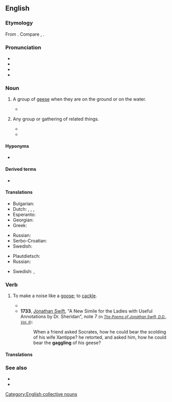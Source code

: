 ==English==
{{was wotd|2012|July|11}}

===Etymology===
From {{inh|en|enm|gagelen|t=to cackle; cackle like a goose}}. Compare {{cog|nl|gaggelen|t=to cackle}}, {{cog|is|gagl|t=small goose; gosling}}.

===Pronunciation===
* {{IPA|en|/ˈɡæɡl̩/}}
* {{audio|en|en-us-gaggle.ogg|Audio (US)}}
* {{rhymes|en|æɡəl|s=2}}
* {{hyphenation|en|gag|gle}}

===Noun===
{{en-noun}}

# {{lb|en|collective}} A group of [[goose|geese]] when they are on the ground or on the water.
#* {{quote-book|en|author=Denise A. White|title=The Goose and the Crone|pageurl=http://books.google.ca/books?id=PqdzvYpQ4AoC&pg=PA11|publisher={{w|AuthorHouse}}|year=2011|page=11|isbn=978-1-4520-8633-0|passage=The Canada geese always flew over the 80 acre lake; it was a landmark on their route and a stopping point for many a '''gaggle''', where many hours were spent after feeding in the farmers' fields.}}
# {{lb|en|by extension}} Any group or gathering of related things.
#: {{syn|en|bunch}}
#* {{quote-journal|en|author=Vicki Woods|title=Sadness, and a surprise, at the 9/11 Museum|url=http://www.telegraph.co.uk/history/world-war-two/10881331/Sadness-and-a-surprise-at-the-911-Museum.html|work={{w|The Daily Telegraph}}|date=7 June 2014|page=24|passage=There were no signs and no one quite knew how to navigate the museum, including, as it was Fleet Week, '''gaggles''' of boyish sailors all in their summer whites. It looked like a Frank Sinatra movie.}}
#* {{quote-web|en|url=https://www.bbc.com/future/article/20191211-crows-could-be-the-smartest-animal-other-than-primates|work=BBC Future|title=Crows could be the smartest animal other than primates|author=Chris Baraniuk|date=2019-12-12|passage=The crow’s name was Betty. And she was on her way to stardom. A '''gaggle''' of Oxford University scientists watched in wonder as she casually picked up a piece of wire in her cage and then used a nearby object to bend it at one end, transforming the wire into a hooked tool.}}

====Hyponyms====
* {{sense|group of geese}} {{l|en|parade}}

====Derived terms====
* {{l|en|press gaggle}}

====Translations====
{{trans-top|group of geese}}
* Bulgarian: {{t|bg|ято гъски|n|sc=Cyrl}}
* Dutch: {{t+|nl|toom|m}}, {{t+|nl|toom|n}}, {{t+|nl|troep|m}}, {{t|nl|troepel|m}}
* Esperanto: {{t|eo|anseraro}}
* Georgian: {{t|ka|ბატების ჯოგი}}
* Greek: {{t|el|κοπάδι χήνες|n}}
{{trans-mid}}
* Russian: {{t|ru|ста́до гусе́й|n}}
* Serbo-Croatian: {{t|sh|guščje jato|n}}
* Swedish: {{t|sv|gåsflock|c}}
{{trans-bottom}}

{{trans-top|group or related things}}
* Plautdietsch: {{t|pdt|Schwitt|f}}
* Russian: {{t+|ru|толпа́|f}}
{{trans-mid}}
* Swedish: {{t+|sv|skock|c}}, {{t+|sv|svärm|c}}
{{trans-bottom}}

===Verb===
{{en-verb}}

# {{senseid|en|verb}} To make a noise like a [[goose]]; to [[cackle]].
#* {{RQ:Bacon Sylva Sylvarum|passage=Geese do '''gaggle'''}}
#* '''1733''', [[w:Jonathan Swift|Jonathan Swift]], "A New Simile for the Ladies with Useful Annotations by Dr. Sheridan", note 7 <small>(in [https://www.google.ca/search?q=site%3Awww.online-literature.com+%22gaggling%22+-%22network+forums%22&ie=utf-8&oe=utf-8&aq=t&rls=org.mozilla:en-US:official&client=firefox-a&channel=sb&gfe_rd=cr&ei=KH2_U6vnMOqM8QfX4oC4Aw ''The Poems of Jonathan Swift, D.D., Vol. II''])</small>:
#*: When a friend asked Socrates, how he could bear the scolding of his wife Xantippe? he retorted, and asked him, how he could bear the '''gaggling''' of his geese?

====Translations====
{{trans-see|cackle}}

===See also===
* {{l|en|skein}}
* {{l|en|wedge}}

[[Category:English collective nouns]]
{{c|en|Animal sounds}}